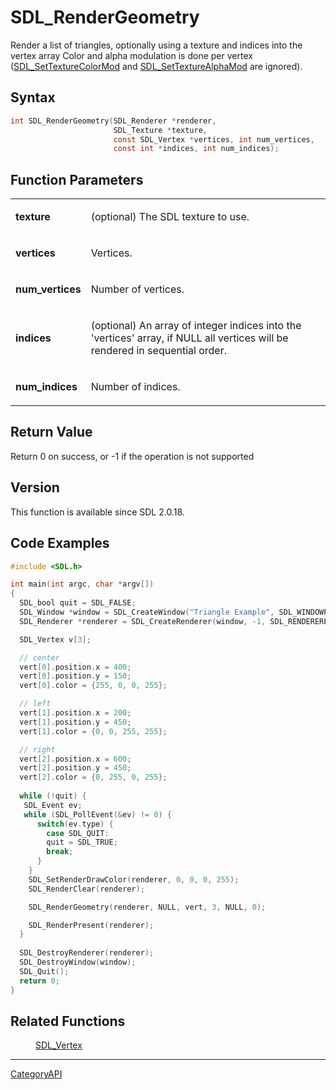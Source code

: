 = SDL_RenderGeometry =

Render a list of triangles, optionally using a texture and indices into the vertex array Color and alpha modulation is done per vertex ([[SDL_SetTextureColorMod]] and [[SDL_SetTextureAlphaMod]] are ignored).

== Syntax ==

<syntaxhighlight lang='c'>
int SDL_RenderGeometry(SDL_Renderer *renderer,
                       SDL_Texture *texture,
                       const SDL_Vertex *vertices, int num_vertices,
                       const int *indices, int num_indices);
</syntaxhighlight>

== Function Parameters ==

{|
|'''texture'''
|(optional) The SDL texture to use.
|-
|'''vertices'''
|Vertices.
|-
|'''num_vertices'''
|Number of vertices.
|-
|'''indices'''
|(optional) An array of integer indices into the 'vertices' array, if NULL all vertices will be rendered in sequential order.
|-
|'''num_indices'''
|Number of indices.
|}

== Return Value ==

Return 0 on success, or -1 if the operation is not supported

== Version ==

This function is available since SDL 2.0.18.

== Code Examples ==
<syntaxhighlight lang='c'>
#include <SDL.h>

int main(int argc, char *argv[]) 
{
  SDL_bool quit = SDL_FALSE;
  SDL_Window *window = SDL_CreateWindow("Triangle Example", SDL_WINDOWPOS_CENTERED, SDL_WINDOWPOS_CENTERED, 800, 600, 0);
  SDL_Renderer *renderer = SDL_CreateRenderer(window, -1, SDL_RENDERERER_ACCELERATED);

  SDL_Vertex v[3];

  // center
  vert[0].position.x = 400;
  vert[0].position.y = 150;
  vert[0].color = {255, 0, 0, 255};

  // left
  vert[1].position.x = 200;
  vert[1].position.y = 450;
  vert[1].color = {0, 0, 255, 255};

  // right 
  vert[2].position.x = 600;
  vert[2].position.y = 450;
  vert[2].color = {0, 255, 0, 255};
 
  while (!quit) {
   SDL_Event ev;
   while (SDL_PollEvent(&ev) != 0) {
      switch(ev.type) {
        case SDL_QUIT: 
        quit = SDL_TRUE;
        break;
      }
    }
    SDL_SetRenderDrawColor(renderer, 0, 0, 0, 255);
    SDL_RenderClear(renderer);

    SDL_RenderGeometry(renderer, NULL, vert, 3, NULL, 0);

    SDL_RenderPresent(renderer);
  }
  
  SDL_DestroyRenderer(renderer);
  SDL_DestroyWindow(window);
  SDL_Quit();
  return 0;
}
</syntaxhighlight>

== Related Functions ==

:[[SDL_Vertex]]

----
[[CategoryAPI]]


